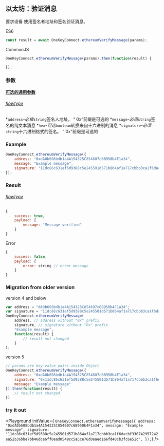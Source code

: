 
## 以太坊：验证消息

要求设备
使用签名者地址和签名验证消息。

ES6
```javascript
const result = await OneKeyConnect.ethereumVerifyMessage(params);
```

CommonJS
```javascript
OneKeyConnect.ethereumVerifyMessage(params).then(function(result) {

});
```

### 参数
[****可选的通用参数****](./commonParams)
###### [flowtype](https://github.com/OneKeyHQ/connect/blob/onekey/src/js/types/params.js#L74-L78)
*`address`-*必填*`string`签名人地址。 “ 0x”前缀是可选的
*`message`-*必须*`string`签名的纯文本消息
*`hex`-*可选*`boolean`转换来自十六进制的消息
*`signature`-*必须*`string`十六进制格式的签名。 “ 0x”前缀是可选的

### Example
```javascript
OneKeyConnect.ethereumVerifyMessage({
    address: "0xdA0b608bdb1a4A154325C854607c68950b4F1a34",
    message: "Example message",
    signature: "11dc86c631ef5d9388c5e245501d571b864af1a717cbbb3ca1f6dacbf330742957242aa52b36bbe7bb46dce6ff0ead0548cc5a5ce76d0aaed166fd40cb3fc6e51c",
});
```

### Result
###### [flowtype](https://github.com/OneKeyHQ/connect/blob/onekey/src/js/types/response.js#L133-L136)
```javascript
{
    success: true,
    payload: {
        message: "Message verified"
    }
}
```
Error
```javascript
{
    success: false,
    payload: {
        error: string // error message
    }
}
```

### Migration from older version

version 4 and below
```javascript
var address = "dA0b608bdb1a4A154325C854607c68950b4F1a34";
var signature = "11dc86c631ef5d9388c5e245501d571b864af1a717cbbb3ca1f6dacbf330742957242aa52b36bbe7bb46dce6ff0ead0548cc5a5ce76d0aaed166fd40cb3fc6e51c";
OneKeyConnect.ethereumVerifyMessage(
    address, // address without "0x" prefix
    signature, // signature without "0x" prefix
    "Example message",
    function(result) {
        // result not changed
    }
);
```
version 5
```javascript
// params are key-value pairs inside Object
OneKeyConnect.ethereumVerifyMessage({
    address: "0xdA0b608bdb1a4A154325C854607c68950b4F1a34",
    signature: "0x11dc86c631ef5d9388c5e245501d571b864af1a717cbbb3ca1f6dacbf330742957242aa52b36bbe7bb46dce6ff0ead0548cc5a5ce76d0aaed166fd40cb3fc6e51c",
    message: "Example message"
}).then(function(result) {
    // result not changed
})
```
### try it out
<Playground
    initValue={
`OneKeyConnect.ethereumVerifyMessage({
    address: "0xdA0b608bdb1a4A154325C854607c68950b4F1a34",
    message: "Example message",
    signature: "11dc86c631ef5d9388c5e245501d571b864af1a717cbbb3ca1f6dacbf330742957242aa52b36bbe7bb46dce6ff0ead0548cc5a5ce76d0aaed166fd40cb3fc6e51c",
});`}
/>

